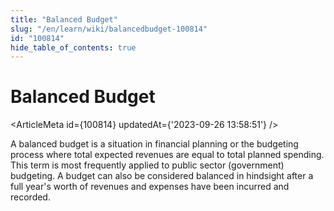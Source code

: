 ```yaml
---
title: "Balanced Budget"
slug: "/en/learn/wiki/balancedbudget-100814"
id: "100814"
hide_table_of_contents: true
---
```



# Balanced Budget

<ArticleMeta id={100814} updatedAt={'2023-09-26 13:58:51'} />
<div className='border-solid border-b border-t-0 my-4 border-[var(--ifm-color-gray-300)]' />

A balanced budget is a situation in financial planning or the budgeting process where total expected revenues are equal to total planned spending. This term is most frequently applied to public sector (government) budgeting. A budget can also be considered balanced in hindsight after a full year's worth of revenues and expenses have been incurred and recorded.
